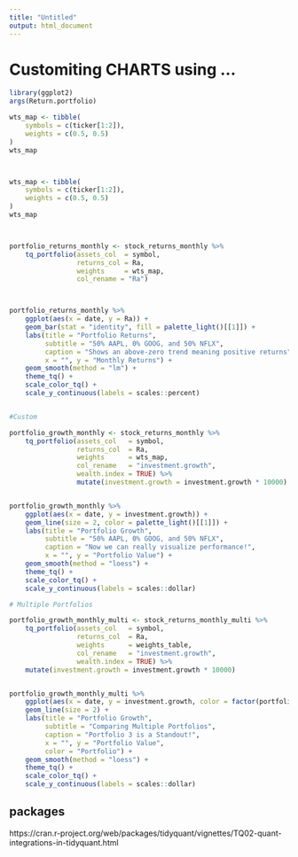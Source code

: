 ```yaml
---
title: "Untitled"
output: html_document
---
```





# Customiting CHARTS using ...
```r
library(ggplot2)
args(Return.portfolio)

wts_map <- tibble(
    symbols = c(ticker[1:2]),
    weights = c(0.5, 0.5)
)
wts_map



wts_map <- tibble(
    symbols = c(ticker[1:2]),
    weights = c(0.5, 0.5)
)
wts_map



portfolio_returns_monthly <- stock_returns_monthly %>%
    tq_portfolio(assets_col  = symbol, 
                 returns_col = Ra, 
                 weights     = wts_map, 
                 col_rename = "Ra")



portfolio_returns_monthly %>%
    ggplot(aes(x = date, y = Ra)) +
    geom_bar(stat = "identity", fill = palette_light()[[1]]) +
    labs(title = "Portfolio Returns",
         subtitle = "50% AAPL, 0% GOOG, and 50% NFLX",
         caption = "Shows an above-zero trend meaning positive returns",
         x = "", y = "Monthly Returns") +
    geom_smooth(method = "lm") +
    theme_tq() +
    scale_color_tq() +
    scale_y_continuous(labels = scales::percent)


#Custom

portfolio_growth_monthly <- stock_returns_monthly %>%
    tq_portfolio(assets_col   = symbol, 
                 returns_col  = Ra, 
                 weights      = wts_map, 
                 col_rename   = "investment.growth",
                 wealth.index = TRUE) %>%
                 mutate(investment.growth = investment.growth * 10000)


portfolio_growth_monthly %>%
    ggplot(aes(x = date, y = investment.growth)) +
    geom_line(size = 2, color = palette_light()[[1]]) +
    labs(title = "Portfolio Growth",
         subtitle = "50% AAPL, 0% GOOG, and 50% NFLX",
         caption = "Now we can really visualize performance!",
         x = "", y = "Portfolio Value") +
    geom_smooth(method = "loess") +
    theme_tq() +
    scale_color_tq() +
    scale_y_continuous(labels = scales::dollar)

# Multiple Portfolios

portfolio_growth_monthly_multi <- stock_returns_monthly_multi %>%
    tq_portfolio(assets_col   = symbol, 
                 returns_col  = Ra, 
                 weights      = weights_table, 
                 col_rename   = "investment.growth",
                 wealth.index = TRUE) %>%
    mutate(investment.growth = investment.growth * 10000)


portfolio_growth_monthly_multi %>%
    ggplot(aes(x = date, y = investment.growth, color = factor(portfolio))) +
    geom_line(size = 2) +
    labs(title = "Portfolio Growth",
         subtitle = "Comparing Multiple Portfolios",
         caption = "Portfolio 3 is a Standout!",
         x = "", y = "Portfolio Value",
         color = "Portfolio") +
    geom_smooth(method = "loess") +
    theme_tq() +
    scale_color_tq() +
    scale_y_continuous(labels = scales::dollar)
```



## packages
https://cran.r-project.org/web/packages/tidyquant/vignettes/TQ02-quant-integrations-in-tidyquant.html
















